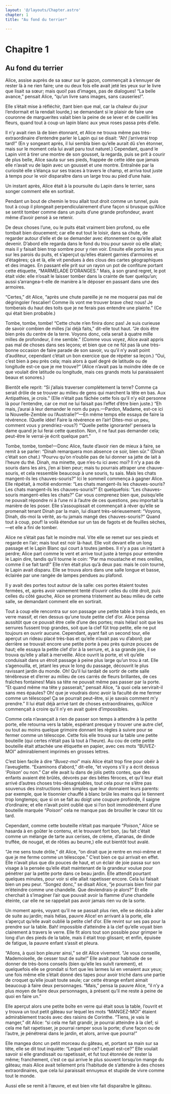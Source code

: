 ```yaml
---
layout: '@/layouts/Chapter.astro'
chapter: 1
title: "Au fond du terrier"

---
```


# Chapitre 1

## Au fond du terrier

Alice, assise auprès de sa sœur sur le gazon, commençait à s’ennuyer de rester là à ne rien faire; une ou deux fois elle avait jeté les yeux sur le livre que lisait sa sœur; mais quoi! pas d’images, pas de dialogues! “La belle avance,”  pensait Alice, “qu’un livre sans images, sans causeries!”.

Elle s’était mise à réfléchir, (tant bien que mal, car la chaleur du jour l’endormait et la rendait lourde,) se demandant si le plaisir de faire une couronne de marguerites valait bien la peine de se lever et de cueillir les fleurs, quand tout à coup un lapin blanc aux yeux roses passa près d’elle.

Il n’y avait rien là de bien étonnant, et Alice ne trouva même pas très-extraordinaire d’entendre parler le Lapin qui se disait: “Ah! j’arriverai trop tard!” (En y songeant après, il lui sembla bien qu’elle aurait dû s’en étonner, mais sur le moment cela lui avait paru tout naturel.) Cependant, quand le Lapin vint à tirer une montre de son gousset, la regarda, puis se prit à courir de plus belle, Alice sauta sur ses pieds, frappée de cette idée que jamais elle n’avait vu de lapin avec un gousset et une montre. Entraînée par la curiosité elle s’élança sur ses traces à travers le champ, et arriva tout juste à temps pour le voir disparaître dans un large trou au pied d’une haie.

Un instant après, Alice était à la poursuite du Lapin dans le terrier, sans songer comment elle en sortirait.

Pendant un bout de chemin le trou allait tout droit comme un tunnel, puis tout à coup il plongeait perpendiculairement d’une façon si brusque qu’Alice se sentit tomber comme dans un puits d’une grande profondeur, avant même d’avoir pensé à se retenir.

De deux choses l’une, ou le puits était vraiment bien profond, ou elle tombait bien doucement; car elle eut tout le loisir, dans sa chute, de regarder autour d’elle et de se demander avec étonnement ce qu’elle allait devenir. D’abord elle regarda dans le fond du trou pour savoir où elle allait; mais il y faisait bien trop sombre pour y rien voir. Ensuite elle porta les yeux sur les parois du puits, et s’aperçut qu’elles étaient garnies d’armoires et d’étagères; çà et là, elle vit pendues à des clous des cartes géographiques et des images. En passant elle prit sur un rayon un pot de confiture portant cette étiquette, “MARMELADE  D’ORANGES.” Mais, à son grand regret, le pot était vide: elle n’osait le laisser tomber dans la crainte de tuer quelqu’un; aussi s’arrangea-t-elle de manière à le déposer en passant dans une des armoires.

“Certes,” dit Alice, “après une chute pareille je ne me moquerai pas mal de dégringoler l’escalier! Comme ils vont me trouver brave chez nous! Je tomberais du haut des toits que je ne ferais pas entendre une plainte.” (Ce qui était bien probable.)

Tombe, tombe, tombe! “Cette chute n’en finira donc pas! Je suis curieuse de savoir combien de milles j’ai déjà faits,” dit-elle tout haut. “Je dois être bien près du centre de la terre. Voyons donc, cela serait à quatre mille milles de profondeur, il me semble.” (Comme vous voyez, Alice avait appris pas mal de choses dans ses leçons; et bien que ce ne fût pas là une très-bonne occasion de faire parade de son savoir, vu qu’il n’y avait point d’auditeur, cependant c’était un bon exercice que de répéter sa leçon.) “Oui,  c’est bien à peu près cela; mais alors à quel degré de latitude ou de longitude est-ce que je me trouve?” (Alice n’avait pas la moindre idée de ce que voulait dire latitude ou longitude, mais ces grands mots lui paraissaient beaux et sonores.)

Bientôt elle reprit: “Si j’allais traverser complétement la terre? Comme ça serait drôle de se trouver au milieu de gens qui marchent la tête en bas. Aux Antipathies, je crois.” (Elle n’était pas fâchée cette fois qu’il n’y eût personne là pour l’entendre, car ce mot ne lui faisait pas l’effet d’être bien juste.) “Eh mais, j’aurai à leur demander le nom du pays.—Pardon, Madame, est-ce ici la Nouvelle-Zemble ou l’Australie?”—En même temps elle essaya de faire la révérence. (Quelle idée! Faire la révérence en l’air! Dites-moi un peu, comment vous y prendriez-vous?) “‘Quelle petite ignorante!’ pensera la dame quand je lui ferai cette question. Non, il ne faut pas demander cela; peut-être le verrai-je écrit quelque part.”

Tombe, tombe, tombe!—Donc Alice, faute d’avoir rien de mieux à faire, se remit à se  parler: “Dinah remarquera mon absence ce soir, bien sûr.” (Dinah c’était son chat.) “Pourvu qu’on n’oublie pas de lui donner sa jatte de lait à l’heure du thé. Dinah, ma minette, que n’es-tu ici avec moi? Il n’y a pas de souris dans les airs, j’en ai bien peur; mais tu pourrais attraper une chauve-souris, et cela ressemble beaucoup à une souris, tu sais. Mais les chats mangent-ils les chauves-souris?” Ici le sommeil commença à gagner Alice. Elle répétait, à moitié endormie: “Les chats mangent-ils les chauves-souris? Les chats mangent-ils les chauves-souris?” Et quelquefois: “Les chauves-souris mangent-elles les chats?” Car vous comprenez bien que, puisqu’elle ne pouvait répondre ni à l’une ni à l’autre de ces questions, peu importait la manière de les poser. Elle s’assoupissait et commençait à rêver qu’elle se promenait tenant Dinah par la main, lui disant très-sérieusement: “Voyons, Dinah, dis-moi la vérité, as-tu jamais mangé des chauves-souris?” Quand tout à coup, pouf! la voilà étendue sur un tas de fagots et de feuilles sèches,—et elle a fini de tomber.

Alice ne s’était pas fait le moindre mal. Vite elle se remet sur ses pieds et regarde en l’air; mais tout est noir là-haut. Elle voit devant elle un long passage et le Lapin Blanc qui court à toutes jambes. Il n’y a pas un instant à perdre; Alice part comme le vent et arrive tout juste à temps pour entendre le Lapin dire, tandis qu’il tourne le coin: “Par ma moustache et mes oreilles, comme il se fait tard!” Elle n’en était plus qu’à deux pas: mais le coin tourné, le Lapin avait disparu. Elle se trouva alors dans une salle longue et basse, éclairée par une rangée de lampes pendues au plafond.

Il y avait des portes tout autour de la salle: ces portes étaient toutes fermées, et, après avoir vainement tenté d’ouvrir celles du côté droit, puis celles du côté gauche, Alice se promena tristement au beau milieu de cette salle, se demandant comment elle en sortirait.

Tout à coup elle rencontra sur son passage une petite table à trois pieds, en verre massif, et rien dessus qu’une toute petite clef d’or. Alice pensa  aussitôt que ce pouvait être celle d’une des portes; mais hélas! soit que les serrures fussent trop grandes, soit que la clef fût trop petite, elle ne put toujours en ouvrir aucune. Cependant, ayant fait un second tour, elle aperçut un rideau placé très-bas et qu’elle n’avait pas vu d’abord; par derrière se trouvait encore une petite porte à peu près quinze pouces de haut; elle essaya la petite clef d’or à la serrure, et, à sa grande joie, il se trouva qu’elle y allait à merveille. Alice ouvrit la porte, et vit qu’elle conduisait dans un étroit passage à peine plus large qu’un trou à rat. Elle s’agenouilla, et, jetant les yeux le long du passage, découvrit le plus ravissant jardin du monde. Oh! Qu’il lui tardait de sortir de cette salle ténébreuse et d’errer au milieu de ces carrés de fleurs brillantes, de ces fraîches fontaines! Mais sa tête ne pouvait même pas passer par la porte. “Et quand même ma tête y passerait,” pensait Alice, “à quoi cela servirait-il sans mes épaules? Oh! que je voudrais donc avoir la faculté de me fermer comme un télescope! Ça se pourrait peut-être, si je savais comment m’y prendre.” Il lui était déjà arrivé tant de choses extraordinaires, qu’Alice commençait à croire qu’il n’y en avait guère d’impossibles.

Comme cela n’avançait à rien de passer son temps à attendre à la petite porte, elle retourna vers la table, espérant presque y trouver une autre clef, ou tout au moins quelque grimoire donnant les règles à suivre pour se fermer comme un télescope. Cette fois elle trouva sur la table une petite bouteille (qui certes n’était pas là tout à l’heure). Au cou de cette petite bouteille était attachée une étiquette en papier, avec ces mots “BUVEZ-MOI” admirablement imprimés en grosses lettres.

C’est bien facile à dire “_Buvez-moi_” mais Alice était trop fine pour obéir à l’aveuglette. “Examinons d’abord,” dit-elle, “et voyons s’il y a écrit dessus ‘_Poison_’ ou non.” Car elle avait lu dans de jolis petits contes, que des enfants avaient été brûlés, dévorés par des bêtes féroces, et qu’il leur était arrivé d’autres choses très-désagréables, tout cela pour ne s’être pas souvenus des instructions bien simples que leur donnaient leurs parents: par exemple, que le tisonnier chauffé à blanc brûle les mains qui le tiennent trop longtemps; que si on se fait au doigt une coupure profonde, il saigne d’ordinaire; et elle n’avait point oublié que si l’on boit immodérément d’une bouteille marquée  “_Poison_” cela ne manque pas de brouiller le cœur tôt ou tard.

Cependant, comme cette bouteille n’était pas marquée “_Poison_,” Alice se hasarda à en goûter le contenu, et le trouvant fort bon, (au fait c’était comme un mélange de tarte aux cerises, de crème, d’ananas, de dinde truffée, de nougat, et de rôties au beurre,) elle eut bientôt tout avalé.

“Je me sens toute drôle,” dit Alice, “on dirait que je rentre en moi-même et que je me ferme comme un télescope.” C’est bien ce qui arrivait en effet. Elle n’avait plus que dix pouces de haut, et un éclair de joie passa sur son visage à la pensée qu’elle était maintenant de la grandeur voulue pour pénétrer par la petite porte dans ce beau jardin. Elle attendit pourtant quelques minutes, pour voir si elle allait rapetisser encore. Cela lui faisait bien un peu peur. “Songez donc,” se disait Alice, “je pourrais bien finir par  m’éteindre comme une chandelle. Que deviendrais-je alors?” Et elle cherchait à s’imaginer l’air que pouvait avoir la flamme d’une chandelle éteinte, car elle ne se rappelait pas avoir jamais rien vu de la sorte.

Un moment après, voyant qu’il ne se passait plus rien, elle se décida à aller de suite au jardin; mais hélas, pauvre Alice! en arrivant à la porte, elle s’aperçut qu’elle avait oublié la petite clef d’or. Elle revint sur ses pas pour la prendre sur la table. Bah! impossible d’atteindre à la clef qu’elle voyait bien clairement à travers le verre. Elle fit alors tout son possible pour grimper le long d’un des pieds de la table, mais il était trop glissant; et enfin, épuisée de fatigue, la pauvre enfant s’assit et pleura.

“Allons, à quoi bon pleurer ainsi,” se dit Alice vivement. “Je vous conseille, Mademoiselle, de cesser tout de suite!” Elle avait pour habitude de se donner de très-bons conseils (bien qu’elle les suivît rarement), et quelquefois elle se grondait si fort que les larmes lui en venaient aux yeux; une  fois même elle s’était donné des tapes pour avoir triché dans une partie de croquet qu’elle jouait toute seule; car cette étrange enfant aimait beaucoup à faire deux personnages. “Mais,” pensa la pauvre Alice, “il n’y a plus moyen de faire deux personnages, à présent qu’il me reste à peine de quoi en faire un.”

Elle aperçut alors une petite boîte en verre qui était sous la table, l’ouvrit et y trouva un tout petit gâteau sur lequel les mots “MANGEZ-MOI” étaient admirablement tracés avec des raisins de Corinthe. “Tiens, je vais le manger,” dit Alice: “si cela me fait grandir, je pourrai atteindre à la clef; si cela me fait rapetisser, je pourrai ramper sous la porte; d’une façon ou de l’autre, je pénétrerai dans le jardin, et alors, arrive que pourra!”

Elle mangea donc un petit morceau du gâteau, et, portant sa main sur sa tête, elle se dit tout inquiète: “Lequel est-ce? Lequel est-ce?” Elle voulait savoir si elle grandissait ou rapetissait, et fut tout étonnée de rester la même; franchement,  c’est ce qui arrive le plus souvent lorsqu’on mange du gâteau; mais Alice avait tellement pris l’habitude de s’attendre à des choses extraordinaires, que cela lui paraissait ennuyeux et stupide de vivre comme tout le monde.

Aussi elle se remit à l’œuvre, et eut bien vite fait disparaître le gâteau.
